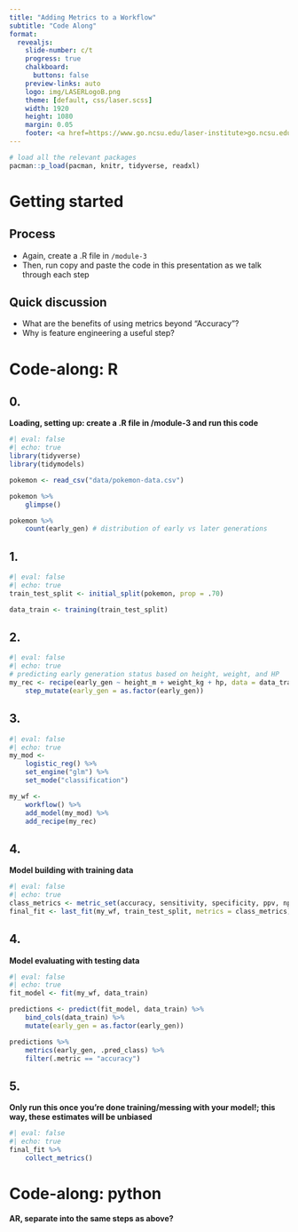```yaml
---
title: "Adding Metrics to a Workflow"
subtitle: "Code Along"
format:
  revealjs: 
    slide-number: c/t
    progress: true
    chalkboard: 
      buttons: false
    preview-links: auto
    logo: img/LASERLogoB.png
    theme: [default, css/laser.scss]
    width: 1920
    height: 1080
    margin: 0.05
    footer: <a href=https://www.go.ncsu.edu/laser-institute>go.ncsu.edu/laser-institute
---
```


```r
# load all the relevant packages
pacman::p_load(pacman, knitr, tidyverse, readxl)
```

# Getting started

## Process

- Again, create a .R file in `/module-3`
- Then, run copy and paste the code in this presentation as we talk through each step

## Quick discussion

- What are the benefits of using metrics beyond "Accuracy"?
- Why is feature engineering a useful step?

# Code-along: R

::: {.panel-tabset}
## 0.

**Loading, setting up: create a .R file in /module-3 and run this code**

```r
#| eval: false
#| echo: true
library(tidyverse)
library(tidymodels)

pokemon <- read_csv("data/pokemon-data.csv")

pokemon %>%
    glimpse()

pokemon %>% 
    count(early_gen) # distribution of early vs later generations
```

## 1.

```r
#| eval: false
#| echo: true
train_test_split <- initial_split(pokemon, prop = .70)

data_train <- training(train_test_split)
```

## 2.

```r
#| eval: false
#| echo: true
# predicting early generation status based on height, weight, and HP
my_rec <- recipe(early_gen ~ height_m + weight_kg + hp, data = data_train) %>% 
    step_mutate(early_gen = as.factor(early_gen))
```

## 3.

```r
#| eval: false
#| echo: true
my_mod <-
    logistic_reg() %>% 
    set_engine("glm") %>%
    set_mode("classification")

my_wf <-
    workflow() %>%
    add_model(my_mod) %>% 
    add_recipe(my_rec)
```

## 4.

**Model building with training data**

```r
#| eval: false
#| echo: true
class_metrics <- metric_set(accuracy, sensitivity, specificity, ppv, npv, kap) # this is new
final_fit <- last_fit(my_wf, train_test_split, metrics = class_metrics)
```

## 4.

**Model evaluating with testing data**

```r
#| eval: false
#| echo: true
fit_model <- fit(my_wf, data_train)

predictions <- predict(fit_model, data_train) %>% 
    bind_cols(data_train) %>% 
    mutate(early_gen = as.factor(early_gen))

predictions %>%
    metrics(early_gen, .pred_class) %>%
    filter(.metric == "accuracy")
```

## 5.

**Only run this once you're done training/messing with your model!; this way, these estimates will be unbiased**

```r
#| eval: false
#| echo: true
final_fit %>%
    collect_metrics()
```

:::

# Code-along: python

**AR, separate into the same steps as above?**

```python

```